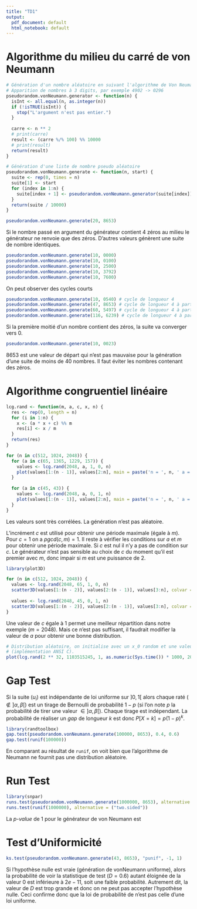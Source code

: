 ```yaml
---
title: "TD1"
output:
  pdf_document: default
  html_notebook: default
---
```



# Algorithme du milieu du carré de von Neumann

```r
# Génération d'un nombre aléatoire en suivant l'algorithme de Von Neumann
# Apparition de nombres à 3 digits, par exemple 4902 -> 0296
pseudorandom.vonNeumann.generator <- function(n) {
  isInt <- all.equal(n, as.integer(n)) 
  if (!isTRUE(isInt)) {
    stop("L'argument n'est pas entier.")
  }
  
  carre <- n ** 2
  # print(carre)
  result <- (carre %/% 100) %% 10000
  # print(result)
  return(result)
}

# Génération d'une liste de nombre pseudo aléatoire
pseudorandom.vonNeumann.generate <- function(n, start) {
  suite <- rep(0, times = n)
  suite[1] <- start
  for (index in 1:n) {
    suite[index + 1] <- pseudorandom.vonNeumann.generator(suite[index])
  }
  return(suite / 10000)
}

pseudorandom.vonNeumann.generate(20, 8653)

```
Si le nombre passé en argument du générateur contient 4 zéros au milieu le générateur ne renvoie que des zéros. D'autres valeurs génèrent une suite de nombre identiques.

```r
pseudorandom.vonNeumann.generate(10, 0000)
pseudorandom.vonNeumann.generate(10, 0100)
pseudorandom.vonNeumann.generate(10, 2500)
pseudorandom.vonNeumann.generate(10, 3792)
pseudorandom.vonNeumann.generate(10, 7600)
```
On peut observer des cycles courts

```r
pseudorandom.vonNeumann.generate(10, 0540) # cycle de longueur 4
pseudorandom.vonNeumann.generate(47, 8653) # cycle de longueur 4 à partir de la 46ème valeur
pseudorandom.vonNeumann.generate(60, 5497) # cycle de longueur 4 à partir de la 54ème valeur
pseudorandom.vonNeumann.generate(116, 6239) # cycle de longueur 4 à partir de la 111ème valeur
```
Si la première moitié d'un nombre contient des zéros, la suite va converger vers 0.

```r
pseudorandom.vonNeumann.generate(10, 0023)
```
8653 est une valeur de départ qui n'est pas mauvaise pour la génération d'une suite de moins de 40 nombres. Il faut éviter les nombres contenant des zéros.

# Algorithme congruentiel linéaire

```r
lcg.rand <- function(m, a, c, x, n) {
  res <- rep(0, length = n)
  for (i in 1:n) {
    x <- (a * x + c) %% m
    res[i] <- x / m
  }
  return(res)
}

for (n in c(512, 1024, 2048)) {
  for (a in c(65, 1365, 1229, 157)) {
    values <- lcg.rand(2048, a, 1, 0, n)
    plot(values[1:(n - 1)], values[2:n], main = paste('n = ', n, ' a = ', a, ' c = ', 1))
  }
  
  for (a in c(45, 43)) {
    values <- lcg.rand(2048, a, 0, 1, n)
    plot(values[1:(n - 1)], values[2:n], main = paste('n = ', n, ' a = ', a, ' c = ', 0))
  }
}
```

Les valeurs sont très corrélées. La génération n'est pas aléatoire.

L'incrément $c$ est utilisé pour obtenir une période maximale (égale à $m$). Pour $c = 1$ on a $pgcd(c, m) = 1$. Il reste à vérifier les conditions sur $a$ et $m$ pour obtenir une période maximale. Si $c$ est nul il n'y a pas de condition sur $c$. Le générateur n'est pas sensible au choix de $c$ du moment qu'il est premier avec $m$, donc impair si $m$ est une puissance de $2$.

```r
library(plot3D)

for (n in c(512, 1024, 2048)) {
  values <- lcg.rand(2048, 65, 1, 0, n)
  scatter3D(values[1:(n - 2)], values[2:(n - 1)], values[3:n], colvar = NULL, main = paste('n = ', n))
  
  values <- lcg.rand(2048, 45, 0, 1, n)
  scatter3D(values[1:(n - 2)], values[2:(n - 1)], values[3:n], colvar = NULL, main = paste('n = ', n))
}
```

Une valeur de $c$ égale à $1$ permet une meilleur répartition dans notre exemple ($m = 2048$). Mais ce n'est pas suffisant, il faudrait modifier la valeur de $a$ pour obtenir une bonne distribution.

```r
# Distribution aléatoire, on initialise avec un x_0 random et une valeur de a élevée 
# (implémentation ANSI C).
plot(lcg.rand(2 ** 32, 1103515245, 1, as.numeric(Sys.time()) * 1000, 2048)) 
```

# Gap Test

Si la  suite  $(u_i)$  est  indépendante  de  loi  uniforme  sur $]0,1[$ alors chaque raté ($\not\in ]\alpha, \beta[$) est un tirage de Bernoulli de probabilité $1 - p$ (si l'on note $p$ la probabilité de tirer une valeur $\in ]\alpha, \beta[$). Chaque tirage est indépendant. La probabilité de réaliser un *gap* de longueur $k$ est donc $P[X = k] = p(1 - p)^k$.

```r
library(randtoolbox)
gap.test(pseudorandom.vonNeumann.generate(100000, 8653), 0.4, 0.6)
gap.test(runif(100000))
```

En comparant au résultat de `runif`, on voit bien que l'algorithme de Neumann ne fournit pas une distribution aléatoire.

# Run Test

```r
library(snpar)
runs.test(pseudorandom.vonNeumann.generate(1000000, 8653), alternative = ("two.sided"))
runs.test(runif(1000000), alternative = ("two.sided"))
```
La *p-value* de $1$ pour le générateur de von Neumann est 

# Test d'Uniformicité

```r
ks.test(pseudorandom.vonNeumann.generate(43, 8653), "punif", -1, 1)
```
Si l’hypothèse nulle est vraie (génération de vonNeumann uniforme), alors la probabilité de voir la statistique de test ($D = 0.6$) autant éloignée de la valeur $0$ est inférieure à $2e-11$, soit une faible probabilité. Autrement dit, la valeur de $D$ est trop grande et donc on ne peut pas accepter l’hypothèse nulle. Ceci confirme donc que la loi de probabilité de n’est pas celle d’une loi uniforme.